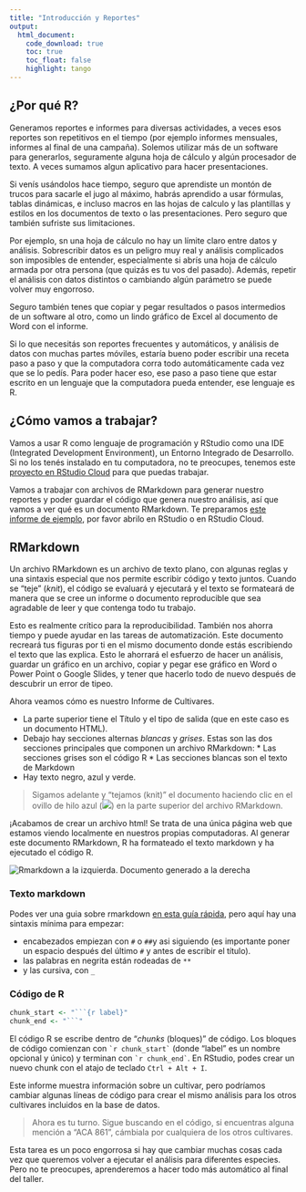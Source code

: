 ```yaml
---
title: "Introducción y Reportes"
output: 
  html_document:
    code_download: true
    toc: true
    toc_float: false
    highlight: tango
---
```


## ¿Por qué R?

Generamos reportes e informes para diversas actividades, a veces esos reportes son repetitivos en el tiempo (por ejemplo informes mensuales, informes al final de una campaña). Solemos utilizar más de un software para generarlos, seguramente alguna hoja de cálculo y algún procesador de texto. A veces sumamos algun aplicativo para hacer presentaciones. 

Si venís usándolos hace tiempo, seguro que aprendiste un montón de trucos para sacarle el jugo al máximo, habrás aprendido a usar fórmulas, tablas dinámicas, e incluso macros en las hojas de calculo y las plantillas y estilos en los documentos de texto o las presentaciones. Pero seguro que también sufriste sus limitaciones.

Por ejemplo, sn una hoja de cálculo no hay un límite claro entre datos y análisis. Sobrescribir datos es un peligro muy real y análisis complicados son imposibles de entender, especialmente si abrís una hoja de cálculo armada por otra persona (que quizás es tu vos del pasado). Además, repetir el análisis con datos distintos o cambiando algún parámetro se puede volver muy engorroso.

Seguro también tenes que copiar y pegar resultados o pasos intermedios de un software al otro, como un lindo gráfico de Excel al documento de Word con el informe.

Si lo que necesitás son reportes frecuentes y automáticos, y análisis de datos con muchas partes móviles, estaría bueno poder escribir una receta paso a paso y que la computadora corra todo automáticamente cada vez que se lo pedís. Para poder hacer eso, ese paso a paso tiene que estar escrito en un lenguaje que la computadora pueda entender, ese lenguaje es R.

## ¿Cómo vamos a trabajar?

Vamos a usar R como lenguaje de programación y RStudio como una IDE (Integrated Development Environment), un Entorno Integrado de Desarrollo. Si no los tenés instalado en tu computadora, no te preocupes, tenemos este  [proyecto en RStudio Cloud](https://posit.cloud/content/6431286) para que puedas trabajar.

Vamos a trabajar con archivos de RMarkdown para generar nuestro reportes y poder guardar el código que genera nuestro análisis, así que vamos a ver qué es un documento RMarkdown. Te preparamos [este informe de ejemplo](https://github.com/yabellini/AgroReportesConR/blob/main/reporte_cultivares.Rmd), por favor abrilo en RStudio o en RStudio Cloud. 


## RMarkdown

Un archivo RMarkdown es un archivo de texto plano, con algunas reglas y una sintaxis especial que nos permite escribir código y texto juntos. Cuando se "teje" (*knit*), el código se evaluará y ejecutará y el texto se formateará de manera que se cree un informe o documento reproducible que sea agradable de leer y que contenga todo tu trabajo.

Esto es realmente crítico para la reproducibilidad. También nos ahorra tiempo y puede ayudar en las tareas de automatización. Este documento recreará tus figuras por ti en el mismo documento donde estás escribiendo el texto que las explica. Esto le ahorrará el esfuerzo de hacer un análisis, guardar un gráfico en un archivo, copiar y pegar ese gráfico en Word o Power Point o Google Slides, y tener que hacerlo todo de nuevo después de descubrir un error de tipeo.

Ahora veamos cómo es nuestro Informe de Cultivares.

* La parte superior tiene el Título y el tipo de salida (que en este caso es un documento HTML).
* Debajo hay secciones alternas _blancas_ y _grises_. Estas son las dos secciones principales que componen un archivo RMarkdown:
      * Las secciones grises son el código R
      * Las secciones blancas son el texto de Markdown
* Hay texto negro, azul y verde.

> Sigamos adelante y "tejamos (knit)" el documento haciendo clic en el ovillo de hilo azul (<img src="img/knit-boton.png">) en la parte superior del archivo RMarkdown. 

¡Acabamos de crear un archivo html! Se trata de una única página web que estamos viendo localmente en nuestros propias computadoras. Al generar este documento RMarkdown, R ha formateado el texto markdown y ha ejecutado el código R.

<img src="img/markdown-knit.png" alt="Rmarkdown a la izquierda. Documento generado a la derecha"/>

### Texto markdown

Podes ver una guia sobre rmarkdown [en esta guía rápida](https://raw.githubusercontent.com/rstudio/cheatsheets/main/translations/spanish/rmarkdown_es.pdf), pero aquí hay una sintaxis mínima para empezar:

* encabezados empiezan con `# ` o `## `y asi siguiendo (es importante poner un espacio después del último `#` y antes de escribir el título).
* las palabras en negrita están rodeadas de `**`
* y las cursiva, con `_`

### Código de R

```r
chunk_start <- "```{r label}"
chunk_end <- "```"
```

El código R se escribe dentro de "*chunks* (bloques)" de código. Los bloques de código comienzan con `` `r chunk_start` `` (donde "label" es un nombre opcional y único) y terminan con `` `r chunk_end` ``. En RStudio, podes crear un nuevo chunk con el atajo de teclado `Ctrl + Alt + I`.

Este informe muestra información sobre un cultivar, pero podríamos cambiar algunas líneas de código para crear el mismo análisis para los otros cultivares incluidos en la base de datos.


> Ahora es tu turno. Sigue buscando en el código, si encuentras alguna mención a "ACA 861", cámbiala por cualquiera de los otros cultivares. 

Esta tarea es un poco engorrosa si hay que cambiar muchas cosas cada vez que queremos volver a ejecutar el análisis para diferentes especies. Pero no te preocupes, aprenderemos a hacer todo más automático al final del taller. 

